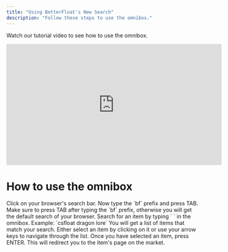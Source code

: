 ```yaml
---
title: "Using BetterFloat's New Search"
description: "Follow these steps to use the omnibox."
---
```


<Info>Watch our tutorial video to see how to use the omnibox.</Info>

<iframe
	width="560"
	height="315"
	src="https://www.youtube.com/embed/Ijru8-T5vOg?si=yqQk9SzkumvLpyyl"
	title="YouTube video player"
	frameborder="0"
	allow="accelerometer; autoplay; clipboard-write; encrypted-media; gyroscope; picture-in-picture"
	allowfullscreen
></iframe>

# How to use the omnibox

<Steps>
  <Step title="Open the BetterFloat Search">
    Click on your browser's search bar. Now type the `bf` prefix and press TAB.
    <Warning>Make sure to press TAB after typing the `bf` prefix, otherwise you will get the default search of your browser.</Warning>
  </Step>
  <Step title="Type the market and item name">
    Search for an item by typing `<market> <item>` in the omnibox.
    <Info>Example: `csfloat dragon lore`</Info>
  </Step>
  <Step title="Select an item">
    You will get a list of items that match your search. Either select an item by clicking on it or use your arrow keys to navigate through the list.
  </Step>
  <Step title="Open the item">
    Once you have selected an item, press ENTER. This will redirect you to the item's page on the market.
  </Step>
</Steps>
